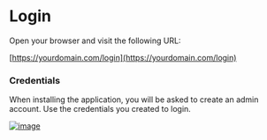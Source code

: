 # Login

Open your browser and visit the following URL:

[https://yourdomain.com/login](https://yourdomain.com/login)

### Credentials
When installing the application, you will be asked to create an admin account. Use the credentials you created to login.

[![image](https://www.linkpicture.com/q/Screenshot-from-2023-03-19-18-42-04.png)](https://www.linkpicture.com/view.php?img=LPic641703404fc4c310316858)